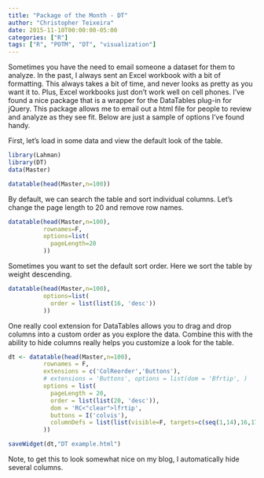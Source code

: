 ```yaml
---
title: "Package of the Month - DT"
author: "Christopher Teixeira"
date: 2015-11-10T00:00:00-05:00
categories: ["R"]
tags: ["R", "POTM", "DT", "visualization"]
---
```


Sometimes you have the need to email someone a dataset for them to analyze. In the past, I always sent an Excel workbook with a bit of formatting. This always takes a bit of time, and never looks as pretty as you want it to. Plus, Excel workbooks just don't work well on cell phones. I've found a nice package that is a wrapper for the DataTables plug-in for jQuery. This package allows me to email out a html file for people to review and analyze as they see fit. Below are just a sample of options I've found handy.

First, let's load in some data and view the default look of the table.

```r
library(Lahman)
library(DT)
data(Master)

datatable(head(Master,n=100))
```

By default, we can search the table and sort individual columns. Let's change the page length to 20 and remove row names.

```r
datatable(head(Master,n=100),
          rownames=F,
          options=list(
            pageLength=20
          ))
```

Sometimes you want to set the default sort order. Here we sort the table by weight descending.

```r
datatable(head(Master,n=100),
          options=list(
            order = list(list(16, 'desc'))
          ))
```

One really cool extension for DataTables allows you to drag and drop columns into a custom order as you explore the data. Combine this with the ability to hide columns really helps you customize a look for the table.

```r
dt <- datatable(head(Master,n=100),
          rownames = F,
          extensions = c('ColReorder','Buttons'),
          # extensions = 'Buttons', options = list(dom = 'Bfrtip', )
          options = list(
            pageLength = 20,
            order = list(list(20, 'desc')),
            dom = 'RC<"clear">lfrtip',
            buttons = I('colvis'),
            columnDefs = list(list(visible=F, targets=c(seq(1,14),16,17,seq(21,25))))
          ))

saveWidget(dt,"DT example.html")
```

Note, to get this to look somewhat nice on my blog, I automatically hide several columns.